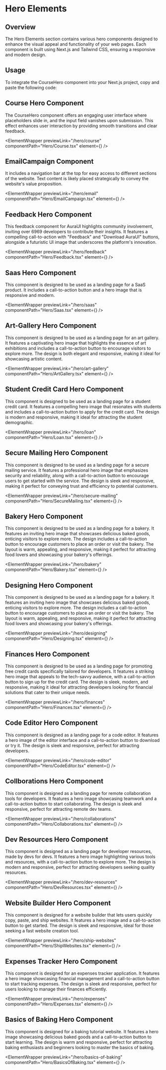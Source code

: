 
# Hero Elements

## Overview

The Hero Elements section contains various hero components designed to enhance the visual appeal and functionality of your web pages. Each component is built using Next.js and Tailwind CSS, ensuring a responsive and modern design.

## Usage

To integrate the CourseHero component into your Next.js project, copy and paste the following code:

## Course Hero Component

The CourseHero component offers an engaging user interface where placeholders slide in, and the input field vanishes upon submission. This effect enhances user interaction by providing smooth transitions and clear feedback.

<ElementWrapper
  previewLink="/hero/course"
  componentPath="Hero/Course.tsx"
  element={<CourseHero />}
/>

## EmailCampaign Component

It includes a navigation bar at the top for easy access to different sections of the website. Text content is likely placed strategically to convey the website's value proposition.

<ElementWrapper
  previewLink="/hero/email"
  componentPath="Hero/EmailCampaign.tsx"
  element={<EmailCampaign />}
/>

## Feedback Hero Component

This feedback component for AuraUI highlights community involvement, inviting over 6969 developers to contribute their insights. It features a compelling call-to-action with "Feedback" and "Download AuraUI" buttons, alongside a futuristic UI image that underscores the platform's innovation.

<ElementWrapper
  previewLink="/hero/feedback"
  componentPath="Hero/Feedback.tsx"
  element={<Feedback />}
/>

## Saas Hero Component

This component is designed to be used as a landing page for a SaaS product. It includes a call-to-action button and a hero image that is responsive and modern.

<ElementWrapper
  previewLink="/hero/saas"
  componentPath="Hero/Saas.tsx"
  element={<SaasHero />}
/>

## Art-Gallery Hero Component

This component is designed to be used as a landing page for an art gallery. It features a captivating hero image that highlights the essence of art exhibitions and includes a call-to-action button to encourage visitors to explore more. The design is both elegant and responsive, making it ideal for showcasing artistic content.

<ElementWrapper
  previewLink="/hero/art-gallery"
  componentPath="Hero/ArtGallery.tsx"
  element={<ArtGalleryHero />}
/>

## Student Credit Card Hero Component

This component is designed to be used as a landing page for a student credit card. It features a compelling hero image that resonates with students and includes a call-to-action button to apply for the credit card. The design is modern and responsive, making it ideal for attracting the student demographic.

<ElementWrapper
  previewLink="/hero/loan"
  componentPath="Hero/Loan.tsx"
  element={<Loan />}
/>

## Secure Mailing Hero Component

This component is designed to be used as a landing page for a secure mailing service. It features a professional hero image that emphasizes security and reliability, along with a call-to-action button to encourage users to get started with the service. The design is sleek and responsive, making it perfect for conveying trust and efficiency to potential customers.

<ElementWrapper
  previewLink="/hero/secure-mailing"
  componentPath="Hero/SecureMailing.tsx"
  element={<SecureMailing />}
/>

## Bakery Hero Component

This component is designed to be used as a landing page for a bakery. It features an inviting hero image that showcases delicious baked goods, enticing visitors to explore more. The design includes a call-to-action button to encourage customers to place an order or visit the bakery. The layout is warm, appealing, and responsive, making it perfect for attracting food lovers and showcasing your bakery's offerings.

<ElementWrapper
  previewLink="/hero/bakery"
  componentPath="Hero/Bakery.tsx"
  element={<Bakery />}
/>

## Designing Hero Component

This component is designed to be used as a landing page for a bakery. It features an inviting hero image that showcases delicious baked goods, enticing visitors to explore more. The design includes a call-to-action button to encourage customers to place an order or visit the bakery. The layout is warm, appealing, and responsive, making it perfect for attracting food lovers and showcasing your bakery's offerings.

<ElementWrapper
  previewLink="/hero/designing"
  componentPath="Hero/Designing.tsx"
  element={<Designing />}
/>

## Finances Hero Component

This component is designed to be used as a landing page for promoting free credit cards specifically tailored for developers. It features a striking hero image that appeals to the tech-savvy audience, with a call-to-action button to sign up for the credit card. The design is sleek, modern, and responsive, making it ideal for attracting developers looking for financial solutions that cater to their unique needs.

<ElementWrapper
  previewLink="/hero/finances"
  componentPath="Hero/Finances.tsx"
  element={<Finances />}
/>

## Code Editor Hero Component

This component is designed as a landing page for a code editor. It features a hero image of the editor interface and a call-to-action button to download or try it. The design is sleek and responsive, perfect for attracting developers.

<ElementWrapper
  previewLink="/hero/code-editor"
  componentPath="Hero/CodeEditor.tsx"
  element={<CodeEditor />}
/>

## Collborations Hero Component

This component is designed as a landing page for remote collaboration tools for developers. It features a hero image showcasing teamwork and a call-to-action button to start collaborating. The design is sleek and responsive, perfect for attracting remote dev teams.

<ElementWrapper
  previewLink="/hero/collaborations"
  componentPath="Hero/Collaborations.tsx"
  element={<Collaborations />}
/>

## Dev Resources Hero Component

This component is designed as a landing page for developer resources, made by devs for devs. It features a hero image highlighting various tools and resources, with a call-to-action button to explore more. The design is modern and responsive, perfect for attracting developers seeking quality resources.

<ElementWrapper
  previewLink="/hero/dev-resources"
  componentPath="Hero/DevResources.tsx"
  element={<DevResources />}
/>

## Website Builder Hero Component

This component is designed for a website builder that lets users quickly copy, paste, and ship websites. It features a hero image and a call-to-action button to get started. The design is sleek and responsive, ideal for those seeking a fast website creation tool.

<ElementWrapper
  previewLink="/hero/ship-websites"
  componentPath="Hero/ShipWebsites.tsx"
  element={<ShipWebsites />}
/>

## Expenses Tracker Hero Component

This component is designed for an expenses tracker application. It features a hero image showcasing financial management and a call-to-action button to start tracking expenses. The design is sleek and responsive, perfect for users looking to manage their finances efficiently.

<ElementWrapper
  previewLink="/hero/expenses"
  componentPath="Hero/Expenses.tsx"
  element={<Expenses />}
/>

## Basics of Baking Hero Component

This component is designed for a baking tutorial website. It features a hero image showcasing delicious baked goods and a call-to-action button to start learning. The design is warm and responsive, perfect for attracting baking enthusiasts and beginners looking to master the basics of baking.

<ElementWrapper
  previewLink="/hero/basics-of-baking"
  componentPath="Hero/BasicsOfBaking.tsx"
  element={<BasicsOfBaking />}
/>
